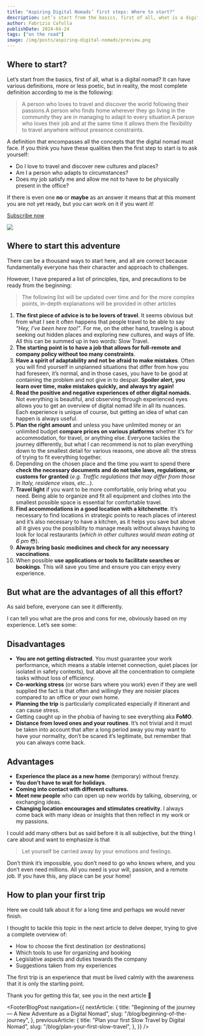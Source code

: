 ```yaml
---
title: "Aspiring Digital Nomads’ first steps: Where to start?"
description: Let’s start from the basics, first of all, what is a digital nomad? It can have various definitions, more or less poetic, but in reality…
author: Fabrizio Cafolla
publishDate: 2024-04-24
tags: ["on the road"]
image: /img/posts/aspiring-digital-nomads/preview.png
---
```



## Where to start?

Let’s start from the basics, first of all, what is a digital nomad? It can have various definitions, more or less poetic, but in reality, the most complete definition according to me is the following:

> A person who loves to travel and discover the world following their passions.A person who finds home wherever they go living in the community they are in managing to adapt to every situation.A person who loves their job and at the same time it allows them the flexibility to travel anywhere without presence constraints.

A definition that encompasses all the concepts that the digital nomad must face. If you think you have these qualities then the first step to start is to ask yourself:

- Do I love to travel and discover new cultures and places?
- Am I a person who adapts to circumstances?
- Does my job satisfy me and allow me not to have to be physically present in the office?

If there is even one **no** or **maybe** as an answer it means that at this moment you are not yet ready, but you can work on it if you want it!

[Subscribe now](https://www.notion.so/%%checkout_url%%)

![](https://substackcdn.com/image/fetch/$s_!wa69!,w_1456,c_limit,f_auto,q_auto:good,fl_progressive:steep/https%3A%2F%2Fsubstack-post-media.s3.amazonaws.com%2Fpublic%2Fimages%2F2baba1ae-cdc4-4f3f-8a34-a3a5129789cf_800x800.png)

## Where to start this adventure

There can be a thousand ways to start here, and all are correct because fundamentally everyone has their character and approach to challenges.

However, I have prepared a list of principles, tips, and precautions to be ready from the beginning:

> The following list will be updated over time and for the more complex points, in-depth explanations will be provided in other articles

1. **The first piece of advice is to be lovers of travel**. It seems obvious but from what I see it often happens that people travel to be able to say _“Hey, I’ve been here too!”_. For me, on the other hand, traveling is about seeking out hidden places and exploring new cultures, and ways of life. All this can be summed up in two words: Slow Travel.
2. **The starting point is to have a job that allows for full-remote and company policy without too many constraints**.
3. **Have a spirit of adaptability and not be afraid to make mistakes**. Often you will find yourself in unplanned situations that differ from how you had foreseen, it’s normal, and in those cases, you have to be good at containing the problem and not give in to despair. **Spoiler alert, you learn over time, make mistakes quickly, and always try again!**
4. **Read the positive and negative experiences of other digital nomads.** Not everything is beautiful, and observing through experienced eyes allows you to get an overview of digital nomad life in all its nuances. Each experience is unique of course, but getting an idea of what can happen is always useful.
5. **Plan the right amount** and unless you have unlimited money or an unlimited budget **compare prices on various platforms** whether it’s for accommodation, for travel, or anything else. Everyone tackles the journey differently, but what I can recommend is not to plan everything down to the smallest detail for various reasons, one above all: the stress of trying to fit everything together.
6. Depending on the chosen place and the time you want to spend there **check the necessary documents and do not take laws, regulations, or customs for granted** (_e.g. Traffic regulations that may differ from those in Italy, residence visas, etc…_).
7. **Travel light** if you want to be more comfortable, only bring what you need. Being able to organize and fit all equipment and clothes into the smallest possible space is essential for comfortable travel.
8. **Find accommodations in a good location with a kitchenette**. It’s necessary to find locations in strategic points to reach places of interest and it’s also necessary to have a kitchen, as it helps you save but above all it gives you the possibility to manage meals without always having to look for local restaurants (_which in other cultures would mean eating at 6 pm_ 😳).
9. **Always bring basic medicines and check for any necessary vaccinations**.
10. When possible **use applications or tools to facilitate searches or bookings**. This will save you time and ensure you can enjoy every experience.

## But what are the advantages of all this effort?

As said before, everyone can see it differently.

I can tell you what are the pros and cons for me, obviously based on my experience. Let’s see some:

## Disadvantages

- **You are not getting distracted**. You must guarantee your work performance, which means a stable internet connection, quiet places (or isolated in safety contexts), but above all the concentration to complete tasks without loss of efficiency.
- **Co-working stress** (or worse bars where you work) even if they are well supplied the fact is that often and willingly they are noisier places compared to an office or your own home.
- **Planning the trip** is particularly complicated especially if itinerant and can cause stress.
- Getting caught up in the phobia of having to see everything aka **FoMO**.
- **Distance from loved ones and your routines**. It’s not trivial and it must be taken into account that after a long period away you may want to have your normality, don’t be scared it’s legitimate, but remember that you can always come back.

## Advantages

- **Experience the place as a new home** (temporary) without frenzy.
- **You don’t have to wait for holidays**.
- **Coming into contact with different cultures.**
- **Meet new people** who can open up new worlds by talking, observing, or exchanging ideas.
- **Changing location encourages and stimulates creativity**. I always come back with many ideas or insights that then reflect in my work or my passions.

I could add many others but as said before it is all subjective, but the thing I care about and want to emphasize is that

> Let yourself be carried away by your emotions and feelings.

Don’t think it’s impossible, you don’t need to go who knows where, and you don’t even need millions. All you need is your will, passion, and a remote job. If you have this, any place can be your home!

## How to plan your first trip

Here we could talk about it for a long time and perhaps we would never finish.

I thought to tackle this topic in the next article to delve deeper, trying to give a complete overview of:

- How to choose the first destination (or destinations)
- Which tools to use for organizing and booking
- Legislative aspects and duties towards the company
- Suggestions taken from my experiences

The first trip is an experience that must be lived calmly with the awareness that it is only the starting point.

Thank you for getting this far, see you in the next article 💚

<FooterBlogPost
  navigation={{
    nextArticle: {
      title: "Beginning of the journey — A New Adventure as a Digital Nomad",
      slug: "/blog/beginning-of-the-journey",
    },
    previousArticle: {
      title: "Plan your first Slow Travel by Digital Nomad",
      slug: "/blog/plan-your-first-slow-travel",
    },
  }}
/>
